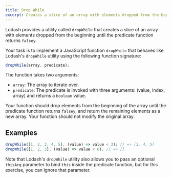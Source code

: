 ```yaml
---
title: Drop While
excerpt: Creates a slice of an array with elements dropped from the beginning until the predicate returns falsey
---
```


Lodash provides a utility called `dropWhile` that creates a slice of an array with elements dropped from the beginning until the predicate function returns `falsey`.

Your task is to implement a JavaScript function `dropWhile` that behaves like Lodash's `dropWhile` utility using the following function signature:

```js
dropWhile(array, predicate);
```

The function takes two arguments:

- `array`: The array to iterate over.
- `predicate`: The predicate is invoked with three arguments: (value, index, array) and returns a `boolean` value.

Your function should drop elements from the beginning of the array until the predicate function returns `falsey`, and return the remaining elements as a new array. Your function should not modify the original array.

## Examples

```js
dropWhile([1, 2, 3, 4, 5], (value) => value < 3); // => [3, 4, 5]
dropWhile([1, 2, 3], (value) => value < 6); // => []
```

Note that Lodash's `dropWhile` utility also allows you to pass an optional `thisArg` parameter to bind `this` inside the predicate function, but for this exercise, you can ignore that parameter.
